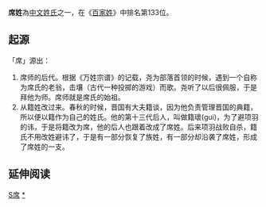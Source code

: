 {{姓氏
|姓氏=席
|拼音=Xí
|中国大陆=Xi
|南京官話=si<sup>5</sup>
|台湾=Hsi
|香港=Tsik
|澳门=Chek
|新加坡=
|马来西亚=
|越南=Tịch
|韩国=
|反切=
|同音字=
|堂号=
|郡望=[[安定郡|安定郡]]
}}

'''席姓'''為[[中文姓氏|中文姓氏]]之一，在《[[百家姓|百家姓]]》中排名第133位。

==起源==
「席」源出：
#席师的后代。根据《万姓宗谱》的记载，尧为部落首领的时候，遇到一个自称为席氏的老翁，击壤（古代一种投掷的游戏）而歌。尧听了以后很佩服，于是拜他为师。席师就是席氏的始祖。
#从籍姓改过来。春秋的时候，晋国有大夫籍谈，因为他负责管理晋国的典籍，所以便以籍作为自己的姓氏。他的第十三代后人，叫做籍瓌(gui)，为了避项羽的讳，于是将籍改为席，他的后人也跟着改成了席姓。后来项羽战败自杀，籍氏不用改姓避讳了，于是有一部分恢复了族姓，有一部分却沿袭了席姓，形成了席姓的一支。

== 延伸阅读 ==
{{Wikisource further reading}}

[[Category:漢姓|S席]]
[[Category:席姓|*]]